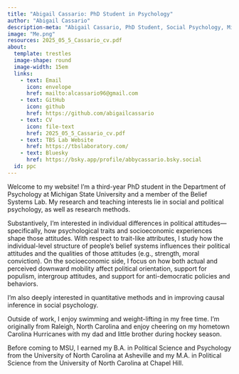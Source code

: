 ```yaml
---
title: "Abigail Cassario: PhD Student in Psychology"
author: "Abigail Cassario"
description-meta: "Abigail Cassario, PhD Student, Social Psychology, Michigan State"
image: "Me.png"
resources: 2025_05_5_Cassario_cv.pdf
about:  
  template: trestles
  image-shape: round
  image-width: 15em
  links: 
    - text: Email
      icon: envelope
      href: mailto:alcassario96@gmail.com
    - text: GitHub
      icon: github
      href: https://github.com/abigailcassario
    - text: CV
      icon: file-text
      href: 2025_05_5_Cassario_cv.pdf
    - text: TBS Lab Website
      href: https://tbslaboratory.com/
    - text: Bluesky 
      href: https://bsky.app/profile/abbycassario.bsky.social
  id: ppc 
---
```

:::{#ppc}
Welcome to my website! I’m a third-year PhD student in the Department of Psychology at Michigan State University and a member of the Belief Systems Lab. My research and teaching interests lie in social and political psychology, as well as research methods.

Substantively, I’m interested in individual differences in political attitudes—specifically, how psychological traits and socioeconomic experiences shape those attitudes. With respect to trait-like attributes, I study how the individual-level structure of people’s belief systems influences their political attitudes and the qualities of those attitudes (e.g., strength, moral conviction). On the socioeconomic side, I focus on how both actual and perceived downward mobility affect political orientation, support for populism, intergroup attitudes, and support for anti-democratic policies and behaviors.

I’m also deeply interested in quantitative methods and in improving causal inference in social psychology.

Outside of work, I enjoy swimming and weight-lifting in my free time. I'm originally from Raleigh, North Carolina and enjoy cheering on my hometown Carolina Hurricanes with my dad and little brother during hockey season. 

Before coming to MSU, I earned my B.A. in Political Science and Psychology from the University of North Carolina at Asheville and my M.A. in Political Science from the University of North Carolina at Chapel Hill. 
:::
